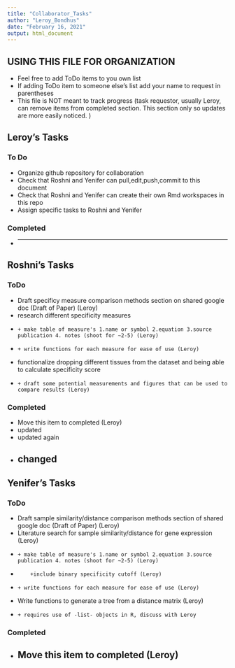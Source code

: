 ```yaml
---
title: "Collaborator_Tasks"
author: "Leroy_Bondhus"
date: "February 16, 2021"
output: html_document
---
```


## USING THIS FILE FOR ORGANIZATION
* Feel free to add ToDo items to you own list
* If adding ToDo item to someone else's list add your name to request in parentheses
* This file is NOT meant to track progress (task requestor, usually Leroy, can remove items from completed section. This section only so updates are more easily noticed. )

## Leroy's Tasks
### To Do
* Organize github repository for collaboration
* Check that Roshni and Yenifer can pull,edit,push,commit to this document
* Check that Roshni and Yenifer can create their own Rmd workspaces in this repo
* Assign specific tasks to Roshni and Yenifer 

### Completed
*
---------------

## Roshni's Tasks
### ToDo
* Draft specificy measure comparison methods section on shared google doc (Draft of Paper) (Leroy) 
* research different specificity measures
*     + make table of measure's 1.name or symbol 2.equation 3.source publication 4. notes (shoot for ~2-5) (Leroy)
*     + write functions for each measure for ease of use (Leroy)
* functionalize dropping different tissues from the dataset and being able to calculate specificity score
*     + draft some potential measurements and figures that can be used to compare results (Leroy)

### Completed
* Move this item to completed (Leroy)
* updated 
* updated again
* changed
---------------


## Yenifer's Tasks
### ToDo
* Draft sample similarity/distance comparison methods section of shared google doc (Draft of Paper) (Leroy)
* Literature search for sample similarity/distance for gene expression (Leroy)
*     + make table of measure's 1.name or symbol 2.equation 3.source publication 4. notes (shoot for ~2-5) (Leroy)
*         +include binary specificity cutoff (Leroy)
*     + write functions for each measure for ease of use (Leroy)
* Write functions to generate a tree from a distance matrix (Leroy)
*     + requires use of -list- objects in R, discuss with Leroy

### Completed
* Move this item to completed (Leroy)
---------------




